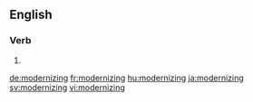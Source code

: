 ==English==

===Verb===
{{head|en|present participle}}

# {{present participle of|modernize|lang=en|nocat=1}}

[[de:modernizing]]
[[fr:modernizing]]
[[hu:modernizing]]
[[ja:modernizing]]
[[sv:modernizing]]
[[vi:modernizing]]
